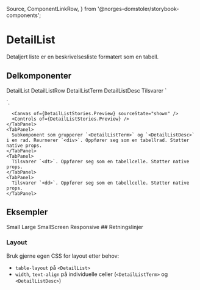   Source,
  ComponentLinkRow,
} from '@norges-domstoler/storybook-components';

<Meta of={DetailListStories} />

# DetailList

<ComponentLinkRow
  docsHref="https://design.domstol.no/987b33f71/p/90ac92-detaillist"
  figmaHref="https://www.figma.com/design/ewqSDmkgqDQ5PyOsRp4V5b/DDS-Komponenter?node-id=18211-10410"
  githubHref="https://github.com/domstolene/designsystem/tree/main/packages/components/src/components/DetailList"
  storybookHref="https://domstolene.github.io/designsystem/?path=/story/dds-components-components-detaillist--default"
  withBottomSpacing
/>

Detaljert liste er en beskrivelsesliste formatert som en tabell.

## Delkomponenter

<Tabs>
  <TabList>
    <Tab>DetailList</Tab>
    <Tab>DetailListRow</Tab>
    <Tab>DetailListTerm</Tab>
    <Tab>DetailListDesc</Tab>
  </TabList>
  <TabPanels>
    <TabPanel>
      Tilsvarer `<dl>`.

      <Canvas of={DetailListStories.Preview} sourceState="shown" />
      <Controls of={DetailListStories.Preview} />
    </TabPanel>
    <TabPanel>
      Subkomponent som grupperer `<DetailListTerm>` og `<DetailListDesc>` i en rad. Reurnerer `<div>`. Oppfører seg som en tabellrad. Støtter native props.
    </TabPanel>
    <TabPanel>
      Tilsvarer `<dt>`. Oppfører seg som en tabellcelle. Støtter native props.
    </TabPanel>
    <TabPanel>
      Tilsvarer `<dd>`. Oppfører seg som en tabellcelle. Støtter native props.
    </TabPanel>

  </TabPanels>
</Tabs>

## Eksempler

<Tabs>
  <TabList>
    <Tab>Small</Tab>
    <Tab>Large</Tab>
    <Tab>SmallScreen</Tab>
    <Tab>Responsive</Tab>
  </TabList>
  <TabPanels>
    <TabPanel>
      <Canvas of={DetailListStories.Small} />
    </TabPanel>
    <TabPanel>
      <Canvas of={DetailListStories.Large} />
    </TabPanel>
    <TabPanel>
      <Canvas of={DetailListStories.SmallScreen} />
    </TabPanel>
    <TabPanel>
      <Canvas of={DetailListStories.Responsive} />
    </TabPanel>
  </TabPanels>
</Tabs>
## Retningslinjer

### Layout

Bruk gjerne egen CSS for layout etter behov:

- `table-layout` på `<DetailList>`
- `width`, `text-align` på individuelle celler (`<DetailListTerm>` og `<DetailListDesc>`)
